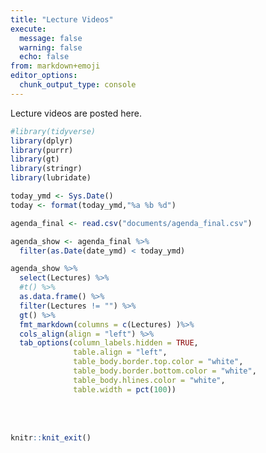 ```yaml
---
title: "Lecture Videos"
execute:
  message: false
  warning: false
  echo: false
from: markdown+emoji
editor_options: 
  chunk_output_type: console
---
```


Lecture videos are posted here.


```r
#library(tidyverse)
library(dplyr)
library(purrr)
library(gt)
library(stringr)
library(lubridate)

today_ymd <- Sys.Date()
today <- format(today_ymd,"%a %b %d")

agenda_final <- read.csv("documents/agenda_final.csv")

agenda_show <- agenda_final %>% 
  filter(as.Date(date_ymd) < today_ymd)

```

```r
agenda_show %>% 
  select(Lectures) %>% 
  #t() %>% 
  as.data.frame() %>% 
  filter(Lectures != "") %>% 
  gt() %>% 
  fmt_markdown(columns = c(Lectures) )%>%
  cols_align(align = "left") %>% 
  tab_options(column_labels.hidden = TRUE,
              table.align = "left",
              table_body.border.top.color = "white",
              table_body.border.bottom.color = "white",
              table_body.hlines.color = "white",
              table.width = pct(100))

```

<br><br>

```r
knitr::knit_exit()
```
